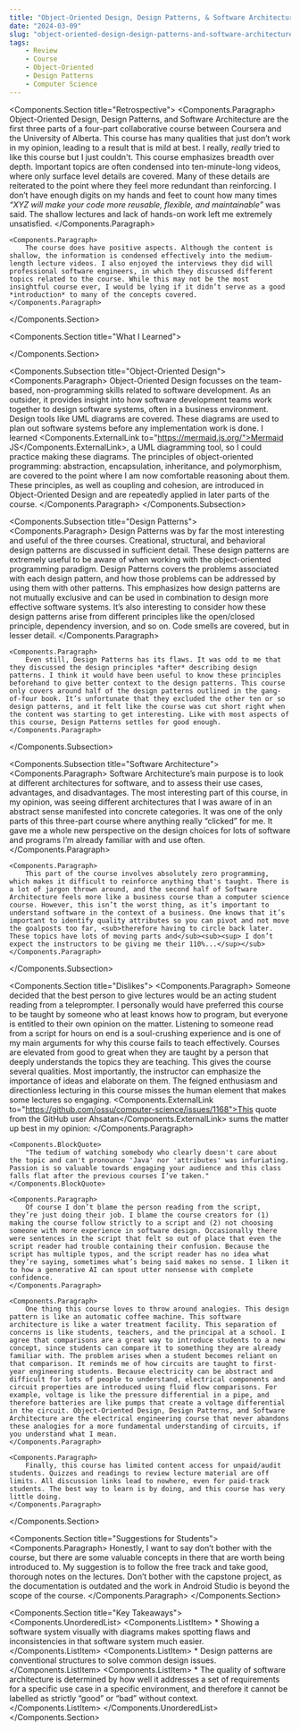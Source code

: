 ```yaml
---
title: "Object-Oriented Design, Design Patterns, & Software Architecture"
date: "2024-03-09"
slug: "object-oriented-design-design-patterns-and-software-architecture"
tags:
    - Review
    - Course
    - Object-Oriented
    - Design Patterns
    - Computer Science
---
```



<Components.Section title="Retrospective">
    <Components.Paragraph>
        Object-Oriented Design, Design Patterns, and Software Architecture are the first three parts of a four-part collaborative course between Coursera and the University of Alberta. This course has many qualities that just don’t work in my opinion, leading to a result that is mild at best. I really, *really* tried to like this course but I just couldn't. This course emphasizes breadth over depth. Important topics are often condensed into ten-minute-long videos, where only surface level details are covered. Many of these details are reiterated to the point where they feel more redundant than reinforcing. I don’t have enough digits on my hands and feet to count how many times *“XYZ will make your code more reusable, flexible, and maintainable”* was said. The shallow lectures and lack of hands-on work left me extremely unsatisfied.
    </Components.Paragraph>

    <Components.Paragraph>
        The course does have positive aspects. Although the content is shallow, the information is condensed effectively into the medium-length lecture videos. I also enjoyed the interviews they did will professional software engineers, in which they discussed different topics related to the course. While this may not be the most insightful course ever, I would be lying if it didn’t serve as a good *introduction* to many of the concepts covered.
    </Components.Paragraph>
</Components.Section>

<Components.Section title="What I Learned">
    <div />
</Components.Section>

<Components.Subsection title="Object-Oriented Design">
    <Components.Paragraph>
        Object-Oriented Design focusses on the team-based, non-programming skills related to software development. As an outsider, it provides insight into how software development teams work together to design software systems, often in a business environment. Design tools like UML diagrams are covered. These diagrams are used to plan out software systems before any implementation work is done. I learned <Components.ExternalLink to="https://mermaid.js.org/">Mermaid JS</Components.ExternalLink>, a UML diagramming tool, so I could practice making these diagrams. The principles of object-oriented programming: abstraction, encapsulation, inheritance, and polymorphism, are covered to the point where I am now comfortable reasoning about them. These principles, as well as coupling and cohesion, are introduced in Object-Oriented Design and are repeatedly applied in later parts of the course.
    </Components.Paragraph>
</Components.Subsection>

<Components.Subsection title="Design Patterns">
    <Components.Paragraph>
        Design Patterns was by far the most interesting and useful of the three courses. Creational, structural, and behavioral design patterns are discussed in sufficient detail. These design patterns are extremely useful to be aware of when working with the object-oriented programming paradigm. Design Patterns covers the problems associated with each design pattern, and how those problems can be addressed by using them with other patterns. This emphasizes how design patterns are not mutually exclusive and can be used in combination to design more effective software systems. It’s also interesting to consider how these design patterns arise from different principles like the open/closed principle, dependency inversion, and so on. Code smells are covered, but in lesser detail.
    </Components.Paragraph>

    <Components.Paragraph>
        Even still, Design Patterns has its flaws. It was odd to me that they discussed the design principles *after* describing design patterns. I think it would have been useful to know these principles beforehand to give better context to the design patterns. This course only covers around half of the design patterns outlined in the gang-of-four book. It’s unfortunate that they excluded the other ten or so design patterns, and it felt like the course was cut short right when the content was starting to get interesting. Like with most aspects of this course, Design Patterns settles for good enough.
    </Components.Paragraph>
</Components.Subsection>



<Components.Subsection title="Software Architecture">
    <Components.Paragraph>
        Software Architecture’s main purpose is to look at different architectures for software, and to assess their use cases, advantages, and disadvantages. The most interesting part of this course, in my opinion, was seeing different architectures that I was aware of in an abstract sense manifested into concrete categories. It was one of the only parts of this three-part course where anything really “clicked” for me. It gave me a whole new perspective on the design choices for lots of software and programs I’m already familiar with and use often.
    </Components.Paragraph>

    <Components.Paragraph>
        This part of the course involves absolutely zero programming, which makes it difficult to reinforce anything that's taught. There is a lot of jargon thrown around, and the second half of Software Architecture feels more like a business course than a computer science course. However, this isn’t the worst thing, as it’s important to understand software in the context of a business. One knows that it’s important to identify quality attributes so you can pivot and not move the goalposts too far, <sub>therefore having to circle back later. These topics have lots of moving parts and</sub><sub><sup> I don’t expect the instructors to be giving me their 110%...</sup></sub>
    </Components.Paragraph>
</Components.Subsection>

<Components.Section title="Dislikes">
    <Components.Paragraph>
        Someone decided that the best person to give lectures would be an acting student reading from a teleprompter. I personally would have preferred this course to be taught by someone who at least knows how to program, but everyone is entitled to their own opinion on the matter. Listening to someone read from a script for hours on end is a soul-crushing experience and is one of my main arguments for why this course fails to teach effectively. Courses are elevated from good to great when they are taught by a person that deeply understands the topics they are teaching. This gives the course several qualities. Most importantly, the instructor can emphasize the importance of ideas and elaborate on them. The feigned enthusiasm and directionless lecturing in this course misses the human element that makes some lectures so engaging. <Components.ExternalLink to="https://github.com/ossu/computer-science/issues/1168">This quote from the GitHub user Ahsatan</Components.ExternalLink> sums the matter up best in my opinion:
    </Components.Paragraph>

    <Components.BlockQuote>
        "The tedium of watching somebody who clearly doesn't care about the topic and can't pronounce 'Java' nor 'attributes' was infuriating. Passion is so valuable towards engaging your audience and this class falls flat after the previous courses I’ve taken."
    </Components.BlockQuote>

    <Components.Paragraph>
        Of course I don’t blame the person reading from the script, they’re just doing their job. I blame the course creators for (1) making the course follow strictly to a script and (2) not choosing someone with more experience in software design. Occasionally there were sentences in the script that felt so out of place that even the script reader had trouble containing their confusion. Because the script has multiple typos, and the script reader has no idea what they’re saying, sometimes what’s being said makes no sense. I liken it to how a generative AI can spout utter nonsense with complete confidence.
    </Components.Paragraph>

    <Components.Paragraph>
        One thing this course loves to throw around analogies. This design pattern is like an automatic coffee machine. This software architecture is like a water treatment facility. This separation of concerns is like students, teachers, and the principal at a school. I agree that comparisons are a great way to introduce students to a new concept, since students can compare it to something they are already familiar with. The problem arises when a student becomes reliant on that comparison. It reminds me of how circuits are taught to first-year engineering students. Because electricity can be abstract and difficult for lots of people to understand, electrical components and circuit properties are introduced using fluid flow comparisons. For example, voltage is like the pressure differential in a pipe, and therefore batteries are like pumps that create a voltage differential in the circuit. Object-Oriented Design, Design Patterns, and Software Architecture are the electrical engineering course that never abandons these analogies for a more fundamental understanding of circuits, if you understand what I mean.
    </Components.Paragraph>

    <Components.Paragraph>
        Finally, this course has limited content access for unpaid/audit students. Quizzes and readings to review lecture material are off limits. All discussion links lead to nowhere, even for paid-track students. The best way to learn is by doing, and this course has very little doing.
    </Components.Paragraph>
</Components.Section>

<Components.Section title="Suggestions for Students">
    <Components.Paragraph>
        Honestly, I want to say don’t bother with the course, but there are some valuable concepts in there that are worth being introduced to. My suggestion is to follow the free track and take good, thorough notes on the lectures. Don’t bother with the capstone project, as the documentation is outdated and the work in Android Studio is beyond the scope of the course.
    </Components.Paragraph>
</Components.Section>

<Components.Section title="Key Takeaways">
    <Components.UnorderedList>
        <Components.ListItem>
            * Showing a software system visually with diagrams makes spotting flaws and inconsistencies in that software system much easier.
        </Components.ListItem>
        <Components.ListItem>
            * Design patterns are conventional structures to solve common design issues.
        </Components.ListItem>
        <Components.ListItem>
            * The quality of software architecture is determined by how well it addresses a set of requirements for a specific use case in a specific environment, and therefore it cannot be labelled as strictly “good” or “bad” without context.
        </Components.ListItem>
    </Components.UnorderedList>
</Components.Section>